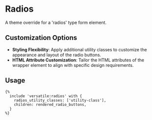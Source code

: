 # Radios

A theme override for a 'radios' type form element.

## Customization Options

- **Styling Flexibility**: Apply additional utility classes to customize the appearance and layout of the radio buttons.
- **HTML Attribute Customization**: Tailor the HTML attributes of the wrapper element to align with specific design requirements.

## Usage

```twig
{%
  include 'versatile:radios' with {
    radios_utility_classes: ['utility-class'],
    children: rendered_radio_buttons,
  }
%}
```
